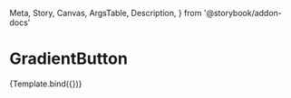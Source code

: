   Meta,
  Story,
  Canvas,
  ArgsTable,
  Description,
} from '@storybook/addon-docs'


<Meta title="Components/GradientButton" argTypes={{}} />

# GradientButton

<Description of={GradientButton} />


<Canvas>
  <Story name="GradientButton" args={{}}>
    {Template.bind({})}
  </Story>
</Canvas>

<ArgsTable of={GradientButton} />
